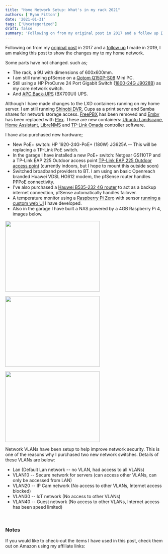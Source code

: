 ```yaml
---
title: "Home Network Setup: What's in my rack 2021"
authors: ['Ryan Fitton']
date: '2021-01-31'
tags: ['Uncategorized']
draft: false
summary: 'Following on from my original post in 2017 and a follow up I made in 2019, I am making this post to show the changes my to my home network. Some parts have not changed. such as; The rack, a 9U with dimensions of 600x600mm. I am still running pfSense on a Qotom Q150P-S08 Mini ...'
---
```


Following on from my [original post](/blog/how-i-installed-cat6-ethernet-in-my-home/) in 2017 and a [follow up](/blog/home-network-setup-whats-in-my-rack-2019/) I made in 2019, I am making this post to show the changes my to my home network.

Some parts have not changed. such as;

-   The rack, a 9U with dimensions of 600x600mm.
-   I am still running pfSense on a [Qotom Q150P-S08](https://www.aliexpress.com/item/32863982193.html?spm=a2g0s.9042311.0.0.27424c4dp3dCSF) Mini PC.
-   Still using a HP ProCurve 24 Port Gigabit Switch ([1800-24G J9028B](https://support.hpe.com/hpesc/public/docDisplay?docId=c01955915&docLocale=en_US)) as my core network switch.
-   And [APC Back-UPS](https://www.amazon.co.uk/APC-Back-UPS-BX-Uninterruptible-Shutdown/dp/B00T7BYV6W/ref=as_li_ss_tl?keywords=apc+700&qid=1559998754&s=computers&sr=1-4&linkCode=ll1&tag=ryanfittoncou-21&linkId=4b82a7af15071bab059cfbeeb8f3d427&language=en_GB) (BX700UI) UPS.

Although I have made changes to the LXD containers running on my home server. I am still running [Shinobi DVR](https://gitlab.com/Shinobi-Systems/Shinobi), Cups as a print server and Samba shares for network storage access. [FreePBX](https://www.freepbx.org/) has been removed and [Emby](https://emby.media/) has been replaced with [Plex](https://www.plex.tv/en-gb/). These are new containers: [Ubuntu Landscape](https://landscape.canonical.com/set-up-on-prem), [Home Assistant](https://www.home-assistant.io/), [LibreNMS](https://www.librenms.org/) and [TP-Link Omada](/blog/installing-tp-link-omada-controller-on-ubuntu/) controller software.

I have also purchased new hardware;

-   New PoE+ switch: HP 1920-24G-PoE+ (180W) JG925A -- This will be replacing a TP-Link PoE switch.
-   In the garage I have installed a new PoE+ switch: Netgear GS110TP and a TP-Link EAP 225 Outdoor access point [TP-Link EAP 225 Outdoor access point](https://www.amazon.co.uk/TP-Link-MU-MIMO-Wireless-Gigabit-Outdoor/dp/B07C217N5V?&linkCode=ll1&tag=ryanfittoncou-21&linkId=2c37be153584a9d114851b91f523b414&language=en_GB&ref_=as_li_ss_tl) (currently indoors, but I hope to mount this outside soon)
-   Switched broadband providers to BT. I am using an basic Openreach branded Huawei VDSL HG612 modem, the pfSense router handles PPPoE connectivity.
-   I've also purchased a [Hauwei B535-232 4G router](https://www.amazon.co.uk/gp/product/B07ZFSX8LB?ie=UTF8&psc=1&linkCode=ll1&tag=ryanfittoncou-21&linkId=4e46eb6fe19caf5e242adbfe0685cc59&language=en_GB&ref_=as_li_ss_tl) to act as a backup internet connection, pfSense automatically handles failover.
-   A temperature monitor using a [Raspberry Pi Zero](https://www.amazon.co.uk/Raspberry-Pi-Zero-WH/dp/B07BHMRTTY/ref=as_li_ss_tl?dchild=1&keywords=raspberry+pi+zero&qid=1609874665&s=computers&sr=1-6&linkCode=ll1&tag=ryanfittoncou-21&linkId=a7fe57b67a193551368f70f074281266&language=en_GB) with sensor [running a custom web UI](/blog/building-a-raspberry-pi-zero-temperature-monitor-with-web-interface/) I have developed.
-   Also in the garage I have built a NAS powered by a 4GB Raspberry Pi 4, images below.

<a href="/cdn-cgi/image/quality=75,format=webp/static/img/blog/2021/01/foto_no_exif-2.jpg"><img loading="lazy"  src="/cdn-cgi/image/quality=75,format=webp/static/img/blog/2021/01/foto_no_exif-2-300x225.jpg" alt="" width="300" height="225" srcSet="/cdn-cgi/image/quality=75,format=webp/static/img/blog/2021/01/foto_no_exif-2-300x225.jpg 300w, /cdn-cgi/image/quality=75,format=webp/static/img/blog/2021/01/foto_no_exif-2-1024x768.jpg 1024w, /cdn-cgi/image/quality=75,format=webp/static/img/blog/2021/01/foto_no_exif-2-768x576.jpg 768w, /cdn-cgi/image/quality=75,format=webp/static/img/blog/2021/01/foto_no_exif-2-1536x1152.jpg 1536w, /cdn-cgi/image/quality=75,format=webp/static/img/blog/2021/01/foto_no_exif-2.jpg 1920w" sizes="(max-width: 300px) 100vw, 300px" /></a>

<a href="/cdn-cgi/image/quality=75,format=webp/static/img/blog/2021/01/foto_no_exif-1.jpg"><img loading="lazy"  src="/cdn-cgi/image/quality=75,format=webp/static/img/blog/2021/01/foto_no_exif-1-300x225.jpg" alt="" width="300" height="225" srcSet="/cdn-cgi/image/quality=75,format=webp/static/img/blog/2021/01/foto_no_exif-1-300x225.jpg 300w, /cdn-cgi/image/quality=75,format=webp/static/img/blog/2021/01/foto_no_exif-1-768x576.jpg 768w, /cdn-cgi/image/quality=75,format=webp/static/img/blog/2021/01/foto_no_exif-1.jpg 800w" sizes="(max-width: 300px) 100vw, 300px" /></a>

<a href="/cdn-cgi/image/quality=75,format=webp/static/img/blog/2021/01/foto_no_exif.jpg"><img loading="lazy"  src="/cdn-cgi/image/quality=75,format=webp/static/img/blog/2021/01/foto_no_exif-300x225.jpg" alt="" width="300" height="225" srcSet="/cdn-cgi/image/quality=75,format=webp/static/img/blog/2021/01/foto_no_exif-300x225.jpg 300w, /cdn-cgi/image/quality=75,format=webp/static/img/blog/2021/01/foto_no_exif-768x576.jpg 768w, /cdn-cgi/image/quality=75,format=webp/static/img/blog/2021/01/foto_no_exif.jpg 800w" sizes="(max-width: 300px) 100vw, 300px" /></a>

Network VLANs have been setup to help improve network security. This is one of the reasons why I purchased two new network switches. Details of these VLANs are below:

-   Lan (Default Lan network -- no VLAN, had access to all VLANs)
-   VLAN10 -- Secure network for servers (can access other VLANs, can only be accessed from LAN)
-   VLAN20 -- IP Cam network (No access to other VLANs, Internet access blocked)
-   VLAN30 -- IoT network (No access to other VLANs)
-   VLAN40 -- Guest network (No access to other VLANs, Internet access has been speed limited)

 

### Notes

If you would like to check-out the items I have used in this post, check them out on Amazon using my affiliate links:
